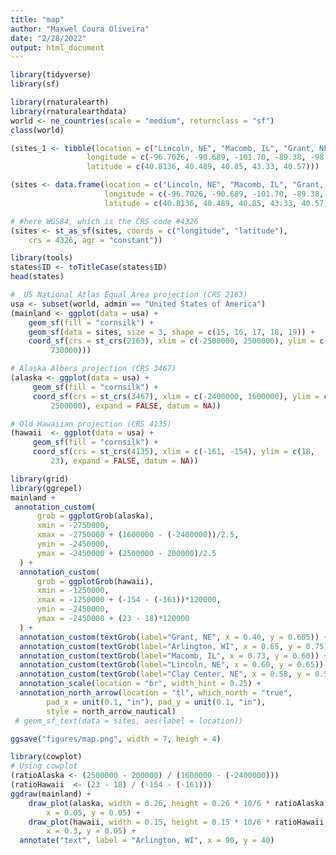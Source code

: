 ```yaml
---
title: "map"
author: "Maxwel Coura Oliveira"
date: "2/28/2022"
output: html_document
---
```


```r
library(tidyverse)
library(sf)
```

```r
library(rnaturalearth)
library(rnaturalearthdata)
world <- ne_countries(scale = "medium", returnclass = "sf")
class(world)
```


```r
(sites_1 <- tibble(location = c("Lincoln, NE", "Macomb, IL", "Grant, NE", "Arlington, WI", "Clay Center, NE"),
                 longitude = c(-96.7026, -90.689, -101.70, -89.38, -98.14), 
                 latitude = c(40.8136, 40.489, 40.85, 43.33, 40.57)))
```

```r
(sites <- data.frame(location = c("Lincoln, NE", "Macomb, IL", "Grant, NE", "Arlington, WI", "Clay Center, NE"),
                     longitude = c(-96.7026, -90.689, -101.70, -89.38, -98.14), 
                     latitude = c(40.8136, 40.489, 40.85, 43.33, 40.57)))

# #here WGS84, which is the CRS code #4326
(sites <- st_as_sf(sites, coords = c("longitude", "latitude"), 
    crs = 4326, agr = "constant"))
```






```r
library(tools)
states$ID <- toTitleCase(states$ID)
head(states)
```



```r
#  US National Atlas Equal Area projection (CRS 2163)
usa <- subset(world, admin == "United States of America")
(mainland <- ggplot(data = usa) +
    geom_sf(fill = "cornsilk") +
    geom_sf(data = sites, size = 3, shape = c(15, 16, 17, 18, 19)) +
    coord_sf(crs = st_crs(2163), xlim = c(-2500000, 2500000), ylim = c(-2300000, 
         730000)))
```




```r
# Alaska Albers projection (CRS 3467)
(alaska <- ggplot(data = usa) +
     geom_sf(fill = "cornsilk") +
     coord_sf(crs = st_crs(3467), xlim = c(-2400000, 1600000), ylim = c(200000, 
         2500000), expand = FALSE, datum = NA))
```


```r
# Old Hawaiian projection (CRS 4135)
(hawaii  <- ggplot(data = usa) +
     geom_sf(fill = "cornsilk") +
     coord_sf(crs = st_crs(4135), xlim = c(-161, -154), ylim = c(18, 
         23), expand = FALSE, datum = NA))
```


```r
library(grid)
library(ggrepel)
mainland +
 annotation_custom(
      grob = ggplotGrob(alaska),
      xmin = -2750000,
      xmax = -2750000 + (1600000 - (-2400000))/2.5,
      ymin = -2450000,
      ymax = -2450000 + (2500000 - 200000)/2.5
  ) +
  annotation_custom(
      grob = ggplotGrob(hawaii),
      xmin = -1250000,
      xmax = -1250000 + (-154 - (-161))*120000,
      ymin = -2450000,
      ymax = -2450000 + (23 - 18)*120000
  ) +
  annotation_custom(textGrob(label="Grant, NE", x = 0.40, y = 0.605)) +
  annotation_custom(textGrob(label="Arlington, WI", x = 0.65, y = 0.75)) +
  annotation_custom(textGrob(label="Macomb, IL", x = 0.73, y = 0.60)) +
  annotation_custom(textGrob(label="Lincoln, NE", x = 0.60, y = 0.65)) +
  annotation_custom(textGrob(label="Clay Center, NE", x = 0.58, y = 0.55)) +
  annotation_scale(location = "br", width_hint = 0.25) +
  annotation_north_arrow(location = "tl", which_north = "true", 
        pad_x = unit(0.1, "in"), pad_y = unit(0.1, "in"),
        style = north_arrow_nautical) 
 # geom_sf_text(data = sites, aes(label = location))

ggsave("figures/map.png", width = 7, heigh = 4)
```


```r
library(cowplot)
# Using cowplot
(ratioAlaska <- (2500000 - 200000) / (1600000 - (-2400000)))
(ratioHawaii  <- (23 - 18) / (-154 - (-161)))
ggdraw(mainland) +
    draw_plot(alaska, width = 0.26, height = 0.26 * 10/6 * ratioAlaska, 
        x = 0.05, y = 0.05) +
    draw_plot(hawaii, width = 0.15, height = 0.15 * 10/6 * ratioHawaii, 
        x = 0.3, y = 0.05) +
  annotate("text", label = "Arlington, WI", x = 90, y = 40)
```









